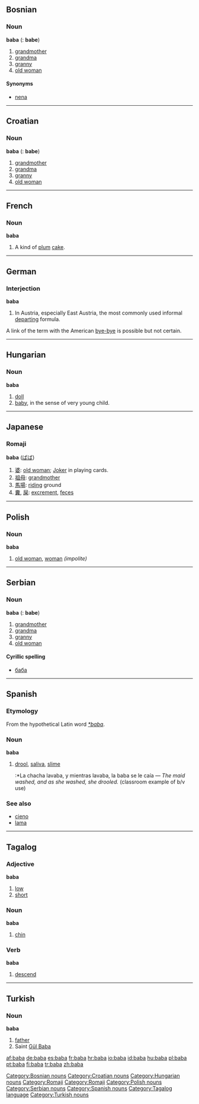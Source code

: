 ==Bosnian==
===Noun===
'''baba''' {{f}} ({{p}}: '''babe''')
#[[grandmother]]
#[[grandma]]
#[[granny]]
#[[old woman]]
====Synonyms====
*[[nena#Bosnian|nena]]
[[Category:Bosnian nouns]]


----
==Croatian==
===Noun===
'''baba''' {{f}} ({{p}}: '''babe''')
#[[grandmother]]
#[[grandma]]
#[[granny]]
#[[old woman]]
[[Category:Croatian nouns]]


----
==French==
===Noun===
'''baba'''
# A kind of [[plum]] [[cake]].


----
==German==
===Interjection===
'''baba''' 
# In Austria, especially East Austria, the most commonly used informal [[departing]] formula.

A link of the term with the American [[bye-bye]] is possible but not certain.



----
==Hungarian==

===Noun===
'''baba'''

# [[doll]]
# [[baby]], in the sense of very young child.

[[Category:Hungarian nouns]]


----

==Japanese==
===Romaji===
[[Category:Romaji]]
'''baba''' ([[ばば]])
#[[婆]]: [[old woman]]; [[Joker]] in playing cards.
#[[祖母]]: [[grandmother]]
#[[馬場]]: [[riding]] ground
#[[糞]], [[屎]]: [[excrement]], [[feces]]
[[Category:Romaji]]


----
==Polish==
===Noun===
'''baba'''
#[[old woman]], [[woman]] ''(impolite)''

[[Category:Polish nouns]]


----

==Serbian==
===Noun===
'''baba''' {{f}} {{s}} ({{p}}: '''babe''')
#[[grandmother]]
#[[grandma]]
#[[granny]]
#[[old woman]]
====Cyrillic spelling====
*[[баба#Serbian|баба]]
[[Category:Serbian nouns]]


----
==Spanish==
===Etymology===
From the hypothetical Latin word ''[[*baba]]''.
===Noun===
'''baba''' {{f}}
# [[drool]], [[saliva]], [[slime]]
#:*La chacha lavaba, y mientras lavaba, la baba se le caía &mdash; ''The maid washed, and as she washed, she drooled.'' (classroom example of b/v use)
===See also===
*[[cieno]]
*[[lama]]
[[Category:Spanish nouns]]


----

==Tagalog==
===Adjective===
'''baba'''

#[[low]]
#[[short]]

===Noun===
'''baba'''

#[[chin]]

===Verb===
'''baba'''

#[[descend]]

[[Category:Tagalog language]]


----

==Turkish==
===Noun===
'''baba'''
# [[father]]
# Saint [[w:Gül Baba|Gül Baba]]

[[Category:Turkish nouns]]

[[af:baba]]
[[de:baba]]
[[es:baba]]
[[fr:baba]]
[[hr:baba]]
[[io:baba]]
[[id:baba]]
[[hu:baba]]
[[pl:baba]]
[[pt:baba]]
[[fi:baba]]
[[tr:baba]]
[[zh:baba]]